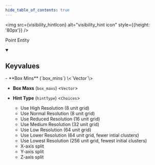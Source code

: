 ```yaml
---
hide_table_of_contents: true
---
```


<!---
!!!!!!
THIS PAGE IS AUTOGENERATED FROM GAME FGD DEFINITIONS!
DO NOT EDIT MANUALLY!
!!!!!!

In order to make edits, you can make an annotation file in /fgd_dump_overrides
-->



<img src={visibility_hintIcon} alt="visibility_hint icon" style={{height: '80px'}} />

Point Entity



<details open>
<summary><h2>Keyvalues</h2></summary>
- **Box Mins** (`box_mins`) \<`Vector`\>

- **Box Maxs** (`box_maxs`) \<`Vector`\>

- **Hint Type** (`hintType`) \<`Choices`\>
  - Use High Resolution (8 unit grid)
  - Use Normal Resolution (8 unit grid)
  - Use Reduced Resolution (16 unit grid)
  - Use Medium Resolution (32 unit grid)
  - Use Low Resolution (64 unit grid)
  - Use Lower Resolution (64 unit grid, fewer intial clusters)
  - Use Lowest Resolution (256 unit grid, fewest initial clusters)
  - X-axis split
  - Y-axis split
  - Z-axis split



 </details>

